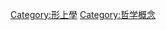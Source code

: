 {{Category-哲学概念/header}}
{{Commonscat|Metaphysics}}

[[Category:形上學|Category:形上學]]
[[Category:哲学概念|Category:哲学概念]]